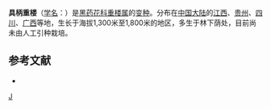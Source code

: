 {{Infraspeciesbox
| genus = Paris
| species = fargesii
| varietas = petiolata
| authority = (Baker ex H. Wright) Wang et Tang
}}

'''具柄重楼'''（[[学名|学名]]：{{lang|la|''Paris fargesii'' var. ''petiolata''}}）是[[黑药花科|黑药花科]][[重楼属|重楼属]]的[[变种|变种]]。分布在[[中国大陆|中国大陆]]的[[江西|江西]]、[[贵州|贵州]]、[[四川|四川]]、[[广西|广西]]等地，生长于海拔1,300米至1,800米的地区，多生于林下荫处，目前尚未由人工引种栽培。

== 参考文献 ==
<div class="references-small">
* {{cite web| url =http://www.bioinfo.cn/db05/KmzwSpecies.php?action=view&id=25302| title =具柄重楼（变种）| work =《中国高等植物数据库全库》| publisher =中国科学院微生物研究所| author =昆明植物研究所| accessdate =2009-02-25| deadurl =yes| archiveurl =https://web.archive.org/web/20160305041856/http://www.bioinfo.cn/db05/KmzwSpecies.php?action=view&id=25302| archivedate =2016-03-05}}
</div>
{{Taxonbar|from=Q10894563}}

[[Category:重楼属|J]]


{{植物小作品}}